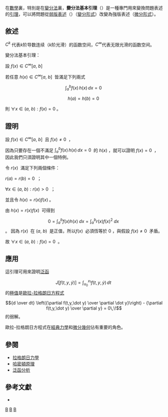 在[[數學|數學]]裏，特別是在[[變分法|變分法]]裏，'''變分法基本引理'''（{{lang|en|fundamental lemma of calculus of variations}}）是一種專門用來變換問題表述的[[引理|引理]]，可以將問題從[[弱版表述|弱版表述]]（{{lang|en|weak formulation}}）（[[變分法|變分形式]]）改變為強版表述（[[微分|微分形式]]）。

==敘述==
<math>C^k</math> 代表<math>k</math>阶导数连续（<math>k</math>阶光滑）的函数空间，<math> C^\infty </math>代表无限光滑的函数空间。 

變分法基本引理：

設 <math>f(x)\in C^\infty [a,\ b]\,\!</math>

若任意 <math>h(x)\in C^\infty [a,\ b]\,\!</math> 皆滿足下列兩式
:<math> \int_a^b f(x) \, h(x) \, dx = 0 \,\!</math> 

:<math>h(a)=h(b)=0\,\!</math> 

則 <math>\mbox{∀}x\in(a,\ b):f(x) = 0\,\!</math>。

==證明==
設 <math>f(x)\in C^\infty [a,\ b]\,\!</math> 且 <math>f(x)\neq 0\,\!</math> ，

因為只要存在一個不滿足 <math> \int_a^b f(x) \, h(x) \, dx = 0 \,\!</math> 的 <math>h(x)</math> ，就可以證明 <math>f(x)=0\,\!</math> ，因此我們只須證明其中一個特例。


令 <math>r(x)\,\!</math> 滿足下列兩個條件：

<math>r(a)=r(b)=0\,\!</math> ；

<math>\mbox{∀}x\in(a,\ b) :r(x)>0\,\!</math> ；

並且令 <math>h(x) = r(x) f(x)\,\!</math>。

由 <math>h(x) = r(x) f(x)\,\!</math> 可得到
:<math>0 = \int_a^b f(x) h(x) \; dx = \int_a^b r(x) f(x)^2 \; dx\,\!</math> 。
因為 <math>r(x)\,\!</math> 在 <math>(a,\ b)\,\!</math> 是正值，所以<math>f(x)\,\!</math> 必須恆等於 0 ，與假設 <math>f(x)\neq 0\,\!</math> 矛盾。

故 <math>\mbox{∀}x\in(a,\ b):f(x) = 0\,\!</math> 。

==應用==
這引理可用來證明[[泛函|泛函]]
:<math> J[f(t,y,\dot y)] = \int_{x_0}^{x_1} f(t,y,\dot y) \, dt \,\!</math>
的[[極值|極值]]是[[歐拉-拉格朗日方程|歐拉-拉格朗日方程式]]
:<math> {d \over dt} \left({\partial f(t,y,\dot y) \over \partial \dot y}\right) - {\partial f(t,y,\dot y) \over \partial y} = 0\,\!</math> 
的弱解。

歐拉-拉格朗日方程式在[[經典力學|經典力學]]和[[微分幾何|微分幾何]]佔有重要的角色。

==參閱==
*[[拉格朗日力學|拉格朗日力學]]
*[[哈密頓原理|哈密頓原理]]
*[[泛函分析|泛函分析]]

==參考文獻==
*{{cite book|last = Leitmann|first = George|title = The Calculus of Variations and Optimal Control: An Introduction|publisher = Springer|date = 1981|isbn = 0306407078}}

[[Category:拉格朗日力學|B]]
[[Category:變分法|B]]
[[Category:引理|B]]
